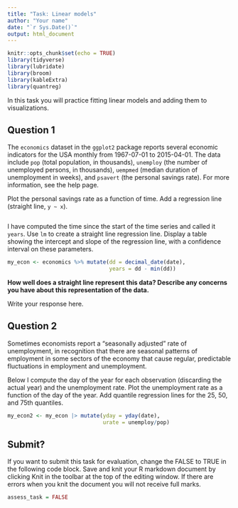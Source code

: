 ```yaml
---
title: "Task: Linear models"
author: "Your name"
date: "`r Sys.Date()`"
output: html_document
---
```


```r
knitr::opts_chunk$set(echo = TRUE)
library(tidyverse)
library(lubridate)
library(broom)
library(kableExtra)
library(quantreg)
```

In this task you will practice fitting linear models and adding them to visualizations.

## Question 1

The `economics` dataset in the `ggplot2` package reports several economic indicators for the USA monthly from 1967-07-01 to 2015-04-01. The data include `pop` (total population, in thousands), `unemploy` (the number of unemployed persons, in thousands), `uempmed` (median duration of unemployment in weeks), and `psavert` (the personal savings rate). For more information, see the help page.

Plot the personal savings rate as a function of time. Add a regression line (straight line, `y ~ x`).

```r

```

I have computed the time since the start of the time series and called it `years`. Use `lm` to create a straight line regression line. Display a table showing the intercept and slope of the regression line, with a confidence interval on these parameters.

```r
my_econ <- economics %>% mutate(dd = decimal_date(date),
                                years = dd - min(dd))

```

**How well does a straight line represent this data? Describe any concerns you have about this representation of the data.**

Write your response here.

## Question 2

Sometimes economists report a "seasonally adjusted" rate of unemployment, in recognition that there are seasonal patterns of employment in some sectors of the economy that cause regular, predictable fluctuations in employment and unemployment.

Below I compute the day of the year for each observation (discarding the actual year) and the unemployment rate. Plot the unemployment rate as a function of the day of the year. Add quantile regression lines for the 25, 50, and 75th quantiles.

```r
my_econ2 <- my_econ |> mutate(yday = yday(date),
                              urate = unemploy/pop)


```



## Submit?

If you want to submit this task for evaluation, change the FALSE to TRUE in the following code block. Save and knit your R markdown document by clicking Knit in the toolbar at the top of the editing window. If there are errors when you knit the document you will not receive full marks.

```r
assess_task = FALSE
```
